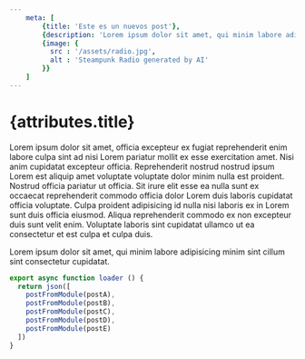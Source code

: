 ```yaml
---
    meta: [
        {title: 'Este es un nuevos post'},
        {description: 'Lorem ipsum dolor sit amet, qui minim labore adipisicing minim sint cillum sint consectetur cupidatat.'},
        {image: {
          src : '/assets/radio.jpg',
          alt : 'Steampunk Radio generated by AI'
        }}
    ]
---
```


<PostBanner image={attributes.meta[2].image} />

# {attributes.title}


Lorem ipsum dolor sit amet, officia excepteur ex fugiat reprehenderit enim labore culpa sint ad nisi Lorem pariatur mollit ex esse exercitation amet. Nisi anim cupidatat excepteur officia. Reprehenderit nostrud nostrud ipsum Lorem est aliquip amet voluptate voluptate dolor minim nulla est proident. Nostrud officia pariatur ut officia. Sit irure elit esse ea nulla sunt ex occaecat reprehenderit commodo officia dolor Lorem duis laboris cupidatat officia voluptate. Culpa proident adipisicing id nulla nisi laboris ex in Lorem sunt duis officia eiusmod. Aliqua reprehenderit commodo ex non excepteur duis sunt velit enim. Voluptate laboris sint cupidatat ullamco ut ea consectetur et est culpa et culpa duis.

Lorem ipsum dolor sit amet, qui minim labore adipisicing minim sint cillum sint consectetur cupidatat.


```javascript
export async function loader () {
  return json([
    postFromModule(postA),
    postFromModule(postB),
    postFromModule(postC),
    postFromModule(postD),
    postFromModule(postE)
  ])
}

```
